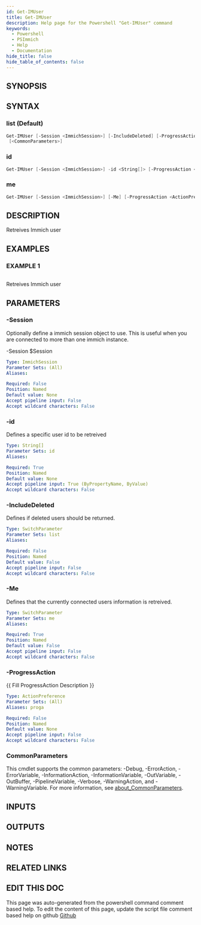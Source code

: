 ```yaml
---
id: Get-IMUser
title: Get-IMUser
description: Help page for the Powershell "Get-IMUser" command
keywords:
  - Powershell
  - PSImmich
  - Help
  - Documentation
hide_title: false
hide_table_of_contents: false
---
```


## SYNOPSIS

## SYNTAX

### list (Default)

```powershell
Get-IMUser [-Session <ImmichSession>] [-IncludeDeleted] [-ProgressAction <ActionPreference>]
 [<CommonParameters>]
```

### id

```powershell
Get-IMUser [-Session <ImmichSession>] -id <String[]> [-ProgressAction <ActionPreference>] [<CommonParameters>]
```

### me

```powershell
Get-IMUser [-Session <ImmichSession>] [-Me] [-ProgressAction <ActionPreference>] [<CommonParameters>]
```

## DESCRIPTION

Retreives Immich user

## EXAMPLES

### EXAMPLE 1

```powershell

```

Retreives Immich user

## PARAMETERS

### -Session

Optionally define a immich session object to use.
This is useful when you are connected to more than one immich instance.

-Session $Session

```yaml
Type: ImmichSession
Parameter Sets: (All)
Aliases:

Required: False
Position: Named
Default value: None
Accept pipeline input: False
Accept wildcard characters: False
```

### -id

Defines a specific user id to be retreived

```yaml
Type: String[]
Parameter Sets: id
Aliases:

Required: True
Position: Named
Default value: None
Accept pipeline input: True (ByPropertyName, ByValue)
Accept wildcard characters: False
```

### -IncludeDeleted

Defines if deleted users should be returned.

```yaml
Type: SwitchParameter
Parameter Sets: list
Aliases:

Required: False
Position: Named
Default value: False
Accept pipeline input: False
Accept wildcard characters: False
```

### -Me

Defines that the currently connected users information is retreived.

```yaml
Type: SwitchParameter
Parameter Sets: me
Aliases:

Required: True
Position: Named
Default value: False
Accept pipeline input: False
Accept wildcard characters: False
```

### -ProgressAction

\{\{ Fill ProgressAction Description \}\}

```yaml
Type: ActionPreference
Parameter Sets: (All)
Aliases: proga

Required: False
Position: Named
Default value: None
Accept pipeline input: False
Accept wildcard characters: False
```

### CommonParameters

This cmdlet supports the common parameters: -Debug, -ErrorAction, -ErrorVariable, -InformationAction, -InformationVariable, -OutVariable, -OutBuffer, -PipelineVariable, -Verbose, -WarningAction, and -WarningVariable. For more information, see [about_CommonParameters](http://go.microsoft.com/fwlink/?LinkID=113216).

## INPUTS

## OUTPUTS

## NOTES

## RELATED LINKS

## EDIT THIS DOC 

This page was auto-generated from the powershell command comment based help. To edit the content of this page, update the script file comment based help on github [Github](https://github.com/hanpq/PSImmich)
